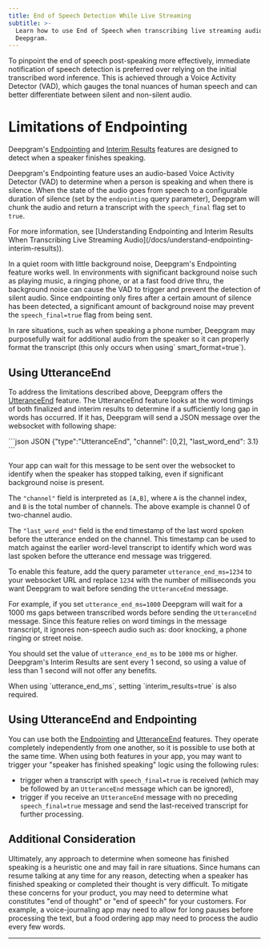 ```yaml
---
title: End of Speech Detection While Live Streaming
subtitle: >-
  Learn how to use End of Speech when transcribing live streaming audio with
  Deepgram.
---
```



To pinpoint the end of speech post-speaking more effectively, immediate notification of speech detection is preferred over relying on the initial transcribed word inference. This is achieved through a Voice Activity Detector (VAD), which gauges the tonal nuances of human speech and can better differentiate between silent and non-silent audio.

# Limitations of Endpointing

Deepgram's [Endpointing](/docs/endpointing) and [Interim Results](/docs/interim-results) features are designed to detect when a speaker finishes speaking.

Deepgram's Endpointing feature uses an audio-based Voice Activity Detector (VAD) to determine when a person is speaking and when there is silence. When the state of the audio goes from speech to a configurable duration of silence (set by the `endpointing` query parameter), Deepgram will chunk the audio and return a transcript with the `speech_final` flag set to `true`.

<Info>
  For more information, see [Understanding Endpointing and Interim Results When Transcribing Live Streaming Audio](/docs/understand-endpointing-interim-results)).
</Info>

In a quiet room with little background noise, Deepgram's Endpointing feature works well. In environments with significant background noise such as playing music, a ringing phone, or at a fast food drive thru, the background noise can cause the VAD to trigger and prevent the detection of silent audio. Since endpointing only fires after a certain amount of silence has been detected, a significant amount of background noise may prevent the `speech_final=true` flag from being sent.

<Info>
  In rare situations, such as when speaking a phone number, Deepgram may purposefully wait for additional audio from the speaker so it can properly format the transcript (this only occurs when using` smart_format=true`).
</Info>

## Using UtteranceEnd

To address the limitations described above, Deepgram offers the [UtteranceEnd](/docs/utterance-end) feature. The UtteranceEnd feature looks at the word timings of both finalized and interim results to determine if a sufficiently long gap in words has occurred. If it has, Deepgram will send a JSON message over the websocket with following shape:

<CodeGroup>
  ```json JSON
  {"type":"UtteranceEnd", "channel": [0,2], "last_word_end": 3.1}
  ```
</CodeGroup>

Your app can wait for this message to be sent over the websocket to identify when the speaker has stopped talking, even if significant background noise is present.

The `"channel"` field is interpreted as `[A,B]`, where `A` is the channel index, and `B` is the total number of channels. The above example is channel 0 of two-channel audio.

The `"last_word_end"` field is the end timestamp of the last word spoken before the utterance ended on the channel. This timestamp can be used to match against the earlier word-level transcript to identify which word was last spoken before the utterance end message was triggered.

To enable this feature, add the query parameter `utterance_end_ms=1234` to your websocket URL and replace `1234` with the number of milliseconds you want Deepgram to wait before sending the `UtteranceEnd` message.

For example, if you set `utterance_end_ms=1000` Deepgram will wait for a 1000 ms gaps between transcribed words before sending the `UtteranceEnd` message. Since this feature relies on word timings in the message transcript, it ignores non-speech audio such as: door knocking, a phone ringing or street noise.

You should set the value of `utterance_end_ms` to be `1000` ms or higher. Deepgram's Interim Results are sent every 1 second, so using a value of less than 1 second will not offer any benefits.

<Info>
  When using `utterance_end_ms`, setting `interim_results=true` is also required.
</Info>

## Using UtteranceEnd and Endpointing

You can use both the [Endpointing](/docs/endpointing) and [UtteranceEnd](/docs/utterance-end) features. They operate completely independently from one another, so it is possible to use both at the same time. When using both features in your app, you may want to trigger your "speaker has finished speaking" logic using the following rules:

* trigger when a transcript with `speech_final=true` is received (which may be followed by an `UtteranceEnd` message which can be ignored),
* trigger if you receive an `UtteranceEnd` message with no preceding `speech_final=true` message and send the last-received transcript for further processing.

## Additional Consideration

Ultimately, any approach to determine when someone has finished speaking is a heuristic one and may fail in rare situations. Since humans can resume talking at any time for any reason, detecting when a speaker has finished speaking or completed their thought is very difficult. To mitigate these concerns for your product, you may need to determine what constitutes "end of thought" or "end of speech" for your customers. For example, a voice-journaling app may need to allow for long pauses before processing the text, but a food ordering app may need to process the audio every few words.

***
